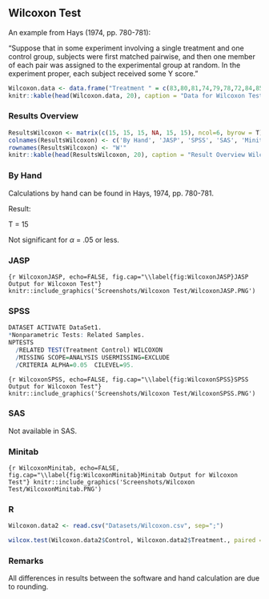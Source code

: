 ## Wilcoxon Test


An example from Hays (1974, pp. 780-781):

"Suppose that in some experiment involving a single treatment and one control group, subjects were first matched pairwise, and then one member of each pair was assigned to the experimental group at random. In the experiment proper, each subject received some Y score."

```r
Wilcoxon.data <- data.frame("Treatment " = c(83,80,81,74,79,78,72,84,85,88), "Control" = c(75,78,66,77,80,68,75,90,81,83))
knitr::kable(head(Wilcoxon.data, 20), caption = "Data for Wilcoxon Test", booktabs = T)
```

### Results Overview

```r
ResultsWilcoxon <- matrix(c(15, 15, 15, NA, 15, 15), ncol=6, byrow = T)
colnames(ResultsWilcoxon) <- c('By Hand', 'JASP', 'SPSS', 'SAS', 'Minitab', 'R')
rownames(ResultsWilcoxon) <- "W'"
knitr::kable(head(ResultsWilcoxon, 20), caption = "Result Overview Wilcoxon Test", booktabs = T)
```

### By Hand

Calculations by hand can be found in Hays, 1974, pp. 780-781.

Result: 

T = 15

Not significant for $\alpha$ = .05 or less.


### JASP


```{r WilcoxonJASP, echo=FALSE, fig.cap="\\label{fig:WilcoxonJASP}JASP Output for Wilcoxon Test"}
knitr::include_graphics('Screenshots/Wilcoxon Test/WilcoxonJASP.PNG')
```


### SPSS

```r
DATASET ACTIVATE DataSet1.
*Nonparametric Tests: Related Samples. 
NPTESTS 
  /RELATED TEST(Treatment Control) WILCOXON 
  /MISSING SCOPE=ANALYSIS USERMISSING=EXCLUDE
  /CRITERIA ALPHA=0.05  CILEVEL=95.

```


```{r WilcoxonSPSS, echo=FALSE, fig.cap="\\label{fig:WilcoxonSPSS}SPSS Output for Wilcoxon Test"}
knitr::include_graphics('Screenshots/Wilcoxon Test/WilcoxonSPSS.PNG')
```

### SAS

Not available in SAS.

### Minitab

```{r WilcoxonMinitab, echo=FALSE, fig.cap="\\label{fig:WilcoxonMinitab}Minitab Output for Wilcoxon Test"}
knitr::include_graphics('Screenshots/Wilcoxon Test/WilcoxonMinitab.PNG')
```



### R
```r
Wilcoxon.data2 <- read.csv("Datasets/Wilcoxon.csv", sep=";")
```


```r
wilcox.test(Wilcoxon.data2$Control, Wilcoxon.data2$Treatment., paired = T)
```


### Remarks

All differences in results between the software and hand calculation are due to rounding.



